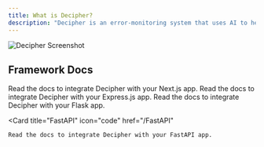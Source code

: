 ```yaml
---
title: What is Decipher?
description: "Decipher is an error-monitoring system that uses AI to help you manage, prioritize, and resolve your errors."
---
```


![Decipher Screenshot](/images/screenshot.png)

## Framework Docs

<CardGroup cols={2}>
  <Card
    title="Next.js"
    icon="code"
    href="/next.js"
  >
    Read the docs to integrate Decipher with your Next.js app.
  </Card>
  <Card
    title="Express.js"
    icon="code"
    href="/express.js"
  >
    Read the docs to integrate Decipher with your Express.js app.
  </Card>
  <Card
    title="Flask"
    icon="code"
    href="/flask"
  >
    Read the docs to integrate Decipher with your Flask app.
  </Card>

  <Card
    title="FastAPI"
    icon="code"
    href="/FastAPI"
  >
    Read the docs to integrate Decipher with your FastAPI app.
  </Card>
</CardGroup>
